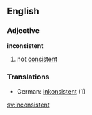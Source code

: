 ==English==

===Adjective===
'''inconsistent'''
# not [[consistent]]

===Translations===
*German: [[inkonsistent]] (1)

[[sv:inconsistent]]